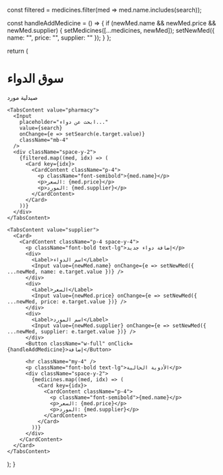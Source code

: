 

const filtered = medicines.filter(med => med.name.includes(search));

const handleAddMedicine = () => { if (newMed.name && newMed.price && newMed.supplier) { setMedicines([...medicines, newMed]); setNewMed({ name: "", price: "", supplier: "" }); } };

return ( <div className="p-4 max-w-md mx-auto rtl text-right"> <h1 className="text-2xl font-bold mb-4 text-center">سوق الدواء</h1>

<Tabs defaultValue="pharmacy" className="mb-4">
    <TabsList className="grid grid-cols-2">
      <TabsTrigger value="pharmacy">صيدلية</TabsTrigger>
      <TabsTrigger value="supplier">مورد</TabsTrigger>
    </TabsList>

    <TabsContent value="pharmacy">
      <Input
        placeholder="ابحث عن دواء..."
        value={search}
        onChange={e => setSearch(e.target.value)}
        className="mb-4"
      />
      <div className="space-y-2">
        {filtered.map((med, idx) => (
          <Card key={idx}>
            <CardContent className="p-4">
              <p className="font-semibold">{med.name}</p>
              <p>السعر: {med.price}</p>
              <p>المورد: {med.supplier}</p>
            </CardContent>
          </Card>
        ))}
      </div>
    </TabsContent>

    <TabsContent value="supplier">
      <Card>
        <CardContent className="p-4 space-y-4">
          <p className="font-bold text-lg">إضافة دواء جديد</p>
          <div>
            <Label>اسم الدواء</Label>
            <Input value={newMed.name} onChange={e => setNewMed({ ...newMed, name: e.target.value })} />
          </div>
          <div>
            <Label>السعر</Label>
            <Input value={newMed.price} onChange={e => setNewMed({ ...newMed, price: e.target.value })} />
          </div>
          <div>
            <Label>اسم المورد</Label>
            <Input value={newMed.supplier} onChange={e => setNewMed({ ...newMed, supplier: e.target.value })} />
          </div>
          <Button className="w-full" onClick={handleAddMedicine}>إضافة</Button>

          <hr className="my-4" />
          <p className="font-bold text-lg">الأدوية الحالية</p>
          <div className="space-y-2">
            {medicines.map((med, idx) => (
              <Card key={idx}>
                <CardContent className="p-4">
                  <p className="font-semibold">{med.name}</p>
                  <p>السعر: {med.price}</p>
                  <p>المورد: {med.supplier}</p>
                </CardContent>
              </Card>
            ))}
          </div>
        </CardContent>
      </Card>
    </TabsContent>
  </Tabs>
</div>

); }

